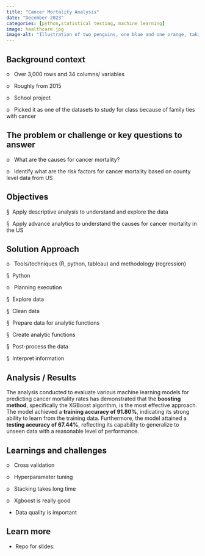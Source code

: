 ```yaml
---
title: "Cancer Mortality Analysis"
date: "December 2023"
categories: [python,statistical testing, machine learning]
image: healthcare.jpg
image-alt: "Illustration of two penguins, one blue and one orange, taking a selfie with a selfie stick. The moon in the background looks like the Quarto logo."
---
```


## Background context

o   Over 3,000 rows and 34 columns/ variables

o   Roughly from 2015

o   School project

o   Picked it as one of the datasets to study for class because of family ties with cancer

## The problem or challenge or key questions to answer

o   What are the causes for cancer mortality?

o   Identify what are the risk factors for cancer mortality based on county level data from US

## Objectives

§  Apply descriptive analysis to understand and explore the data

§  Apply advance analytics to understand the causes for cancer mortality in the US

## Solution Approach

o   Tools/techniques (R, python, tableau) and methodology (regression)

§  Python

o   Planning execution

§  Explore data

§  Clean data

§  Prepare data for analytic functions

§  Create analytic functions

§  Post-process the data

§  Interpret information

## Analysis / Results

The analysis conducted to evaluate various machine learning models for predicting cancer mortality rates has demonstrated that the **boosting method**, specifically the XGBoost algorithm, is the most effective approach. The model achieved a **training accuracy of 91.80%**, indicating its strong ability to learn from the training data. Furthermore, the model attained a **testing accuracy of 67.44%**, reflecting its capability to generalize to unseen data with a reasonable level of performance.

## Learnings and challenges

o   Cross validation

o   Hyperparameter tuning

o   Stacking takes long time

o   Xgboost is really good

-   Data quality is important

## Learn more

-   Repo for slides:
